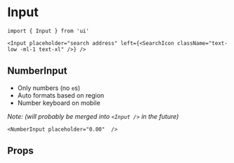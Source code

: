 # Input


```tsx
import { Input } from 'ui'
```

```tsx live=true
<Input placeholder="search address" left={<SearchIcon className="text-low -ml-1 text-xl" />} />
```

## NumberInput
- Only numbers (no `e`s)
- Auto formats based on region 
- Number keyboard on mobile

_Note: (will probably be merged into `<Input />` in the future)_  

```tsx live=true
<NumberInput placeholder="0.00"  />
```

## Props

<PropsTable sourceLink={sourceLink} types={types} />
